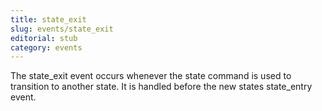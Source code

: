 ```yaml
---
title: state_exit
slug: events/state_exit
editorial: stub
category: events
---
```


<LSLEvent name="state_exit"/>

The state_exit event occurs whenever the state command is used to transition to another state. It is handled before the new states state_entry event.
